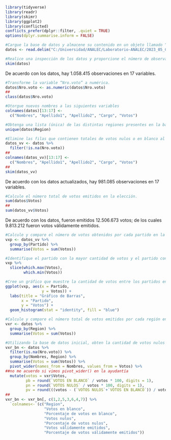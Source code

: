 ```r
library(tidyverse)
library(readr)
library(skimr)
library(ggplot2)
library(conflicted)
conflicts_prefer(dplyr::filter, .quiet = TRUE)
options(dplyr.summarise.inform = FALSE)
```

```r
#Cargue la base de datos y almacene su contenido en un objeto llamado “datos”.
datos <- read.delim("C:/Universidad/ANALEC/Laboratorio-ANALEC/2023_05_CCG_Votacion.txt", header = TRUE, sep = "|")
```

```r
#Realice una inspección de los datos y proporcione el número de observaciones y variables en el conjunto de datos.
skim(datos)
```

De acuerdo con los datos, hay 1.058.415 observaciones en 17 variables.

```r
#Transforme la variable “Nro.voto” a numérica.
datos$Nro.voto <- as.numeric(datos$Nro.voto)
##
class(datos$Nro.voto)
```

```r
#Otorgue nuevos nombres a las siguientes variables
colnames(datos)[13:17] <-
  c("Nombres", "Apellido1", "Apellido2", "Cargo", "Votos")
```

```r
#Obtenga una lista (única) de las distintas regiones presentes en la base de datos.
unique(datos$Region)
```

```r
#Elimine las filas que contienen totales de votos nulos o en blanco al final de cada mesa para garantizar una representación precisa de los datos de la elección. Luego, proporcione el número actualizado de observaciones en el conjunto de datos
datos_vv <- datos %>% 
  filter(!is.na(Nro.voto))
##
colnames(datos_vv)[13:17] <-
  c("Nombres", "Apellido1", "Apellido2", "Cargo", "Votos")
##
skim(datos_vv)
```

De acuerdo con los datos actualizados, hay 981.085 observaciones en 17 variables.

```r
#Calcule el número total de votos emitidos en la elección.
sum(datos$Votos)
##
sum(datos_vv$Votos)
```

De acuerdo con los datos, fueron emitidos 12.506.673 votos; de los cuales 9.813.212 fueron votos válidamente emitidos.

```r
#Calcule y compare el número de votos obtenidos por cada partido en la elección.
vxp <- datos_vv %>% 
  group_by(Partido) %>% 
  summarise(Votos = sum(Votos))
```

```r
#Identifique el partido con la mayor cantidad de votos y el partido con la menor cantidad de votos en la elección
vxp %>% 
  slice(which.max(Votos),
        which.min(Votos))
```

```r
#Cree un gráfico que muestre la cantidad de votos entre los partidos en la elección
ggplot(vxp, aes(x = Partido,
                y = Votos)) +
  labs(title = "Gráfico de Barras", 
       x = "Partido", 
       y = "Votos") + 
  geom_histogram(stat = "identity", fill = "blue")
```
  
```r
#Calcule y compare el número total de votos emitidos por cada región en la elección.
vxr <- datos %>% 
  group_by(Region) %>% 
  summarise(Votos = sum(Votos))
```

```r
#Utilizando la base de datos inicial, obten la cantidad de votos nulos o en blancos por región. Calcula y compara el porcentaje de votos nulos o en blanco respecto a los validamente emitidos.
vxr_bn <- datos %>% 
  filter(is.na(Nro.voto)) %>% 
  group_by(Nombres, Region) %>% 
  summarise(Votos = sum(Votos)) %>% 
  pivot_wider(names_from = Nombres, values_from = Votos) %>%
##no me acuerdo si vimos pivot_wider() en la ayudantía
  mutate(votos = vxr$Votos,
         pb = round(`VOTOS EN BLANCO` / votos * 100, digits = 1),
         pn = round(`VOTOS NULOS` / votos * 100, digits = 1),
         pv = round(((votos - (`VOTOS NULOS`+`VOTOS EN BLANCO`)) / votos) * 100, digits = 1))
##
vxr_bn <- vxr_bn[, c(1,2,5,3,6,4,7)] %>% 
  `colnames<-`(c("Region", 
                 "Votos en blanco",
                 "Porcentaje de votos en blanco",
                 "Votos nulos", 
                 "Porcentaje de votos nulos",
                 "Votos válidamente emitidos",
                 "Porcentaje de votos válidamente emitidos"))
```

